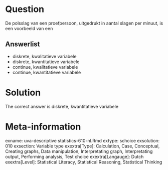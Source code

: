 Question
========

De polsslag van een proefpersoon, uitgedrukt in aantal slagen per minuut, is een voorbeeld van een

Answerlist
----------
* diskrete, kwalitatieve variabele
* diskrete, kwantitatieve variabele
* continue, kwalitatieve variabele
* continue, kwantitatieve variabele

Solution
========

The correct answer is  diskrete, kwantitatieve variabele

Meta-information
================
exname: uva-descriptive statistics-610-nl.Rmd
extype: schoice
exsolution: 010
exsection: Variable type
exextra[Type]: Calculation, Case, Conceptual, Creating graphs, Data manipulation, Interpretating graph, Interpretating output, Performing analysis, Test choice
exextra[Langauge]: Dutch
exextra[Level]: Statistical Literacy, Statistical Reasoning, Statistical Thinking
